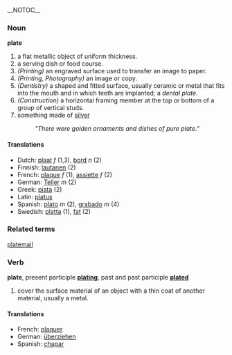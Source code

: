 __NOTOC__
=== Noun  ===
'''plate'''

# a flat metallic object of uniform thickness.
# a serving dish or food course.
# ''(Printing)'' an engraved surface used to transfer an image to paper.
# ''(Printing, Photography)'' an image or copy.
# ''(Dentistry)'' a shaped and fitted surface, usually ceramic or metal that fits into the mouth and in which teeth are implanted; a ''dental plate''.
# ''(Construction)'' a horizontal framing member at the top or bottom of a group of vertical studs.
# something made of [[silver]]
#: ''"There were golden ornaments and dishes of pure plate."''

==== Translations ====
*Dutch: [[plaat]] ''f'' (1,3), [[bord]] ''n'' (2)
*Finnish: [[lautanen]] (2)
*French: [[plaque]] ''f'' (1), [[assiette]] ''f'' (2)
*German: [[Teller]] ''m'' (2)
*Greek: [[piata]] (2)
*Latin: [[platus]]
*Spanish: [[plato]] ''m'' (2), [[grabado]] ''m'' (4)
*Swedish: [[platta]] (1), [[fat]] (2)

===Related terms===
[[platemail]]

=== Verb ===
'''plate''', present participle '''[[plating]]''', past and past participle '''[[plated]]'''

# cover the surface material of an object with a thin coat of another material, usually a metal.


==== Translations ====
*French: [[plaquer]]
*German: [[:de:überziehen|überziehen]]
*Spanish: [[chapar]]